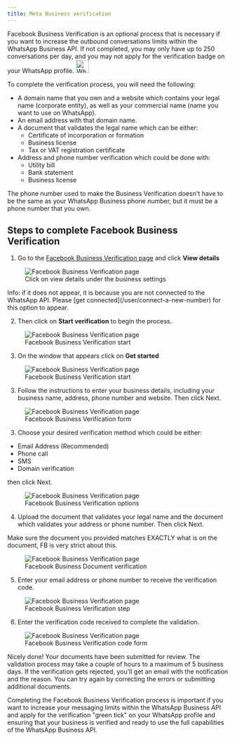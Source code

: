 ```yaml
---
title: Meta Business verification
---
```


Facebook Business Verification is an optional process that is necessary if you want to increase the outbound conversations limits within the WhatsApp Business API. If not completed, you may only have up to 250 conversations per day, and you may not apply for the verification badge on your WhatsApp profile. <img src="https://hilos-media.s3.us-east-2.amazonaws.com/documentation/userdocs/getting-started/next-steps/business-verification/img1.png" alt="WhatsApp Business Verification Tick" width="30" />

To complete the verification process, you will need the following:

- A domain name that you own and a website which contains your legal name (corporate entity), as well as your commercial name (name you want to use on WhatsApp).
- An email address with that domain name.
- A document that validates the legal name which can be either:
  - Certificate of incorporation or formation
  - Business license
  - Tax or VAT registration certificate
- Address and phone number verification which could be done with:
  - Utility bill
  - Bank statement
  - Business license

<Note>
  The phone number used to make the Business Verification doesn't have to be the
  same as your WhatsApp Business phone number, but it must be a phone number
  that you own.
</Note>

## Steps to complete Facebook Business Verification

1. Go to the [Facebook Business Verification page](https://business.facebook.com/settings/info) and click **View details**

<figure>
  <img
    src="https://hilos-media.s3.us-east-2.amazonaws.com/documentation/userdocs/getting-started/next-steps/business-verification/img2.png"
    alt="Facebook Business Verification page"
  />
  <figcaption>Click on view details under the business settings</figcaption>
</figure>

<Note>
  Info: if it does not appear, it is because you are not connected to the WhatsApp API. Please [get connected](/user/connect-a-new-number) for this option to appear.
</Note>

2. Then click on **Start verification** to begin the process.

<figure>
  <img
    src="https://hilos-media.s3.us-east-2.amazonaws.com/documentation/userdocs/getting-started/next-steps/business-verification/img3.png"
    alt="Facebook Business Verification page"
  />
  <figcaption>Facebook Business Verification start</figcaption>
</figure>

3. On the window that appears click on **Get started**

<figure>
  <img
    src="https://hilos-media.s3.us-east-2.amazonaws.com/documentation/userdocs/getting-started/next-steps/business-verification/img4.png"
    alt="Facebook Business Verification page"
  />
  <figcaption>Facebook Business Verification start</figcaption>
</figure>

3. Follow the instructions to enter your business details, including your business name, address, phone number and website. Then click Next.

<figure>
  <img
    src="https://hilos-media.s3.us-east-2.amazonaws.com/documentation/userdocs/getting-started/next-steps/business-verification/img5.png"
    alt="Facebook Business Verification page"
  />
  <figcaption>Facebook Business Verification form</figcaption>
</figure>

3. Choose your desired verification method which could be either:

- Email Address (Recommended)
- Phone call
- SMS
- Domain verification

then click Next.

<figure>
  <img
    src="https://hilos-media.s3.us-east-2.amazonaws.com/documentation/userdocs/getting-started/next-steps/business-verification/img6.png"
    alt="Facebook Business Verification page"
  />
  <figcaption>Facebook Business Verification options</figcaption>
</figure>

4. Upload the document that validates your legal name and the document which validates your address or phone number. Then click Next.

<Warning>
  Make sure the document you provided matches EXACTLY what is on the document,
  FB is very strict about this.
</Warning>

<figure>
  <img
    src="https://hilos-media.s3.us-east-2.amazonaws.com/documentation/userdocs/getting-started/next-steps/business-verification/img7.png"
    alt="Facebook Business Verification page"
  />
  <figcaption>Facebook Business Document verification</figcaption>
</figure>

5. Enter your email address or phone number to receive the verification code.

<figure>
  <img
    src="https://hilos-media.s3.us-east-2.amazonaws.com/documentation/userdocs/getting-started/next-steps/business-verification/img8.png"
    alt="Facebook Business Verification page"
  />
  <figcaption>Facebook Business Verification step</figcaption>
</figure>

6. Enter the verification code received to complete the validation.

<figure>
  <img
    src="https://hilos-media.s3.us-east-2.amazonaws.com/documentation/userdocs/getting-started/next-steps/business-verification/img9.png"
    alt="Facebook Business Verification page"
  />
  <figcaption>Facebook Business Verification code form</figcaption>
</figure>

<Info>
  Nicely done! Your documents have been submitted for review. The validation process may take a couple of hours to a maximum of 5 business days. If the verification gets rejected, you'll get an email with the notification and the reason. You can try again by correcting the errors or submitting additional documents.
</Info>

Completing the Facebook Business Verification process is important if you want to increase your messaging limits within the WhatsApp Business API and apply for the verification "green tick" on your WhatsApp profile and ensuring that your business is verified and ready to use the full capabilities of the WhatsApp Business API.
